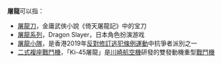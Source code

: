 '''屠龍'''可以指：

*[[屠龍刀|屠龍刀]]，金庸武俠小說《倚天屠龍記》中的宝刀
*[[屠龍系列|屠龍系列]]，Dragon Slayer，日本角色扮演游戏
*[[屠龍小隊|屠龍小隊]]，是香港2019年[[反對修訂逃犯條例運動|反對修訂逃犯條例運動]]中抗爭者派別之一 
*[[二式複座戰鬥機|二式複座戰鬥機]]，「Ki-45屠龍」是[[川崎重工|川崎航空機]]研發的雙發動機重型[[戰鬥機|戰鬥機]] 

{{Disambig|Cat=二字消歧义}}